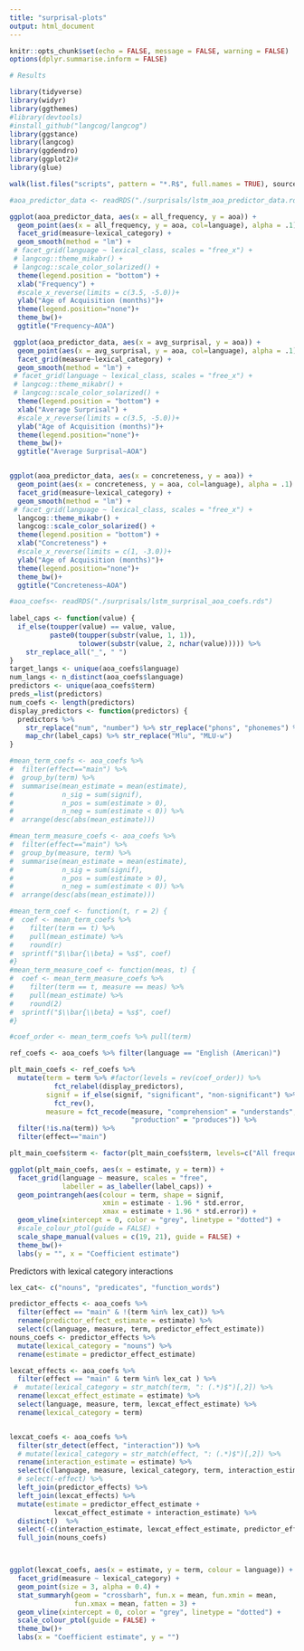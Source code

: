 ```yaml
---
title: "surprisal-plots"
output: html_document
---
```


```r
knitr::opts_chunk$set(echo = FALSE, message = FALSE, warning = FALSE)
options(dplyr.summarise.inform = FALSE)

# Results

library(tidyverse)
library(widyr)
library(ggthemes)
#library(devtools)
#install_github("langcog/langcog")
library(ggstance)
library(langcog)
library(ggdendro)
library(ggplot2)#
library(glue)

walk(list.files("scripts", pattern = "*.R$", full.names = TRUE), source)
```

```r
#aoa_predictor_data <- readRDS("./surprisals/lstm_aoa_predictor_data.rds" )

ggplot(aoa_predictor_data, aes(x = all_frequency, y = aoa)) + 
  geom_point(aes(x = all_frequency, y = aoa, col=language), alpha = .1) + 
  facet_grid(measure~lexical_category) +
  geom_smooth(method = "lm") + 
 # facet_grid(language ~ lexical_class, scales = "free_x") + 
 # langcog::theme_mikabr() + 
 # langcog::scale_color_solarized() + 
  theme(legend.position = "bottom") + 
  xlab("Frequency") + 
  #scale_x_reverse(limits = c(3.5, -5.0))+
  ylab("Age of Acquisition (months)")+
  theme(legend.position="none")+
  theme_bw()+
  ggtitle("Frequency~AOA")

 ggplot(aoa_predictor_data, aes(x = avg_surprisal, y = aoa)) + 
  geom_point(aes(x = avg_surprisal, y = aoa, col=language), alpha = .1) + 
  facet_grid(measure~lexical_category) +
  geom_smooth(method = "lm") + 
 # facet_grid(language ~ lexical_class, scales = "free_x") + 
 # langcog::theme_mikabr() + 
 # langcog::scale_color_solarized() + 
  theme(legend.position = "bottom") + 
  xlab("Average Surprisal") + 
  #scale_x_reverse(limits = c(3.5, -5.0))+
  ylab("Age of Acquisition (months)")+
  theme(legend.position="none")+
  theme_bw()+
  ggtitle("Average Surprisal~AOA")


ggplot(aoa_predictor_data, aes(x = concreteness, y = aoa)) + 
  geom_point(aes(x = concreteness, y = aoa, col=language), alpha = .1) + 
  facet_grid(measure~lexical_category) +
  geom_smooth(method = "lm") + 
 # facet_grid(language ~ lexical_class, scales = "free_x") + 
  langcog::theme_mikabr() + 
  langcog::scale_color_solarized() + 
  theme(legend.position = "bottom") + 
  xlab("Concreteness") + 
  #scale_x_reverse(limits = c(1, -3.0))+
  ylab("Age of Acquisition (months)")+
  theme(legend.position="none")+
  theme_bw()+
  ggtitle("Concreteness~AOA")


```

```r
#aoa_coefs<- readRDS("./surprisals/lstm_surprisal_aoa_coefs.rds") 
 
label_caps <- function(value) {
  if_else(toupper(value) == value, value,
          paste0(toupper(substr(value, 1, 1)),
                 tolower(substr(value, 2, nchar(value))))) %>%
    str_replace_all("_", " ")
}
target_langs <- unique(aoa_coefs$language)
num_langs <- n_distinct(aoa_coefs$language)
predictors <- unique(aoa_coefs$term)
preds_=list(predictors)
num_coefs <- length(predictors)
display_predictors <- function(predictors) {
  predictors %>%
    str_replace("num", "number") %>% str_replace("phons", "phonemes") %>%
    map_chr(label_caps) %>% str_replace("Mlu", "MLU-w")
}

```

```r

#mean_term_coefs <- aoa_coefs %>%
#  filter(effect=="main") %>%
#  group_by(term) %>%
#  summarise(mean_estimate = mean(estimate),
#            n_sig = sum(signif),
#            n_pos = sum(estimate > 0),
#            n_neg = sum(estimate < 0)) %>%
#  arrange(desc(abs(mean_estimate)))

#mean_term_measure_coefs <- aoa_coefs %>%
#  filter(effect=="main") %>%
#  group_by(measure, term) %>%
#  summarise(mean_estimate = mean(estimate),
#            n_sig = sum(signif),
#            n_pos = sum(estimate > 0),
#            n_neg = sum(estimate < 0)) %>%
#  arrange(desc(abs(mean_estimate)))

#mean_term_coef <- function(t, r = 2) {
#  coef <- mean_term_coefs %>%
#    filter(term == t) %>%
#    pull(mean_estimate) %>%
#    round(r)
#  sprintf("$\\bar{\\beta} = %s$", coef)
#}
#mean_term_measure_coef <- function(meas, t) {
#  coef <- mean_term_measure_coefs %>%
#    filter(term == t, measure == meas) %>%
#    pull(mean_estimate) %>%
#    round(2)
#  sprintf("$\\bar{\\beta} = %s$", coef)
#}

#coef_order <- mean_term_coefs %>% pull(term)

ref_coefs <- aoa_coefs %>% filter(language == "English (American)")

plt_main_coefs <- ref_coefs %>%
  mutate(term = term %>% #factor(levels = rev(coef_order)) %>%
           fct_relabel(display_predictors),
         signif = if_else(signif, "significant", "non-significant") %>%
           fct_rev(),
         measure = fct_recode(measure, "comprehension" = "understands",
                              "production" = "produces")) %>%
  filter(!is.na(term)) %>%
  filter(effect=="main")

plt_main_coefs$term <- factor(plt_main_coefs$term, levels=c("All frequency", "Avg surprisal", "Concreteness", "Function words", "Predicates", "Nouns"))

ggplot(plt_main_coefs, aes(x = estimate, y = term)) +
  facet_grid(language ~ measure, scales = "free",
             labeller = as_labeller(label_caps)) +
  geom_pointrangeh(aes(colour = term, shape = signif,
                       xmin = estimate - 1.96 * std.error,
                       xmax = estimate + 1.96 * std.error)) +
  geom_vline(xintercept = 0, color = "grey", linetype = "dotted") +
  #scale_colour_ptol(guide = FALSE) +
  scale_shape_manual(values = c(19, 21), guide = FALSE) +
  theme_bw()+
  labs(y = "", x = "Coefficient estimate")

```


Predictors with lexical category interactions
```r
lex_cat<- c("nouns", "predicates", "function_words")

predictor_effects <- aoa_coefs %>%
  filter(effect == "main" & !(term %in% lex_cat)) %>%
  rename(predictor_effect_estimate = estimate) %>%
  select(c(language, measure, term, predictor_effect_estimate))
nouns_coefs <- predictor_effects %>% 
  mutate(lexical_category = "nouns") %>% 
  rename(estimate = predictor_effect_estimate)

lexcat_effects <- aoa_coefs %>%
  filter(effect == "main" & term %in% lex_cat ) %>%
 #  mutate(lexical_category = str_match(term, ": (.*)$")[,2]) %>%
  rename(lexcat_effect_estimate = estimate) %>%
  select(language, measure, term, lexcat_effect_estimate) %>%
  rename(lexical_category = term)


lexcat_coefs <- aoa_coefs %>%
  filter(str_detect(effect, "interaction")) %>%
  # mutate(lexical_category = str_match(effect, ": (.*)$")[,2]) %>%
  rename(interaction_estimate = estimate) %>%
  select(c(language, measure, lexical_category, term, interaction_estimate)) %>%
  # select(-effect) %>%
  left_join(predictor_effects) %>%
  left_join(lexcat_effects) %>%
  mutate(estimate = predictor_effect_estimate +
           lexcat_effect_estimate + interaction_estimate) %>%
  distinct()  %>% 
  select(-c(interaction_estimate, lexcat_effect_estimate, predictor_effect_estimate)) %>% 
  full_join(nouns_coefs)



ggplot(lexcat_coefs, aes(x = estimate, y = term, colour = language)) +
  facet_grid(measure ~ lexical_category) +
  geom_point(size = 3, alpha = 0.4) +
  stat_summaryh(geom = "crossbarh", fun.x = mean, fun.xmin = mean,
                fun.xmax = mean, fatten = 3) +
  geom_vline(xintercept = 0, color = "grey", linetype = "dotted") +
  scale_colour_ptol(guide = FALSE) +
  theme_bw()+
  labs(x = "Coefficient estimate", y = "")

```

